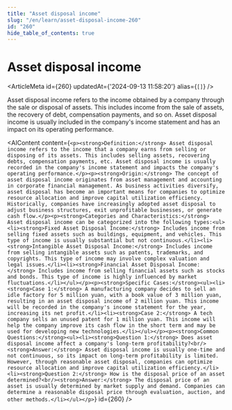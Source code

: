 ```yaml
---
title: "Asset disposal income"
slug: "/en/learn/asset-disposal-income-260"
id: "260"
hide_table_of_contents: true
---
```



# Asset disposal income

<ArticleMeta id={260} updatedAt={'2024-09-13 11:58:20'} alias={`[]`} />
<div className='border-solid border-b border-t-0 my-4 border-[var(--ifm-color-gray-300)]' />

Asset disposal income refers to the income obtained by a company through the sale or disposal of assets. This includes income from the sale of assets, the recovery of debt, compensation payments, and so on. Asset disposal income is usually included in the company's income statement and has an impact on its operating performance.

<AIContent content={`<p><strong>Definition:</strong> Asset disposal income refers to the income that a company earns from selling or disposing of its assets. This includes selling assets, recovering debts, compensation payments, etc. Asset disposal income is usually recorded in the company's income statement and impacts the company's operating performance.</p><p><strong>Origin:</strong> The concept of asset disposal income originates from asset management and accounting in corporate financial management. As business activities diversify, asset disposal has become an important means for companies to optimize resource allocation and improve capital utilization efficiency. Historically, companies have increasingly adopted asset disposal to adjust business structures, exit unprofitable businesses, or generate cash flow.</p><p><strong>Categories and Characteristics:</strong> Asset disposal income can be categorized into the following types:<ul><li><strong>Fixed Asset Disposal Income:</strong> Includes income from selling fixed assets such as buildings, equipment, and vehicles. This type of income is usually substantial but not continuous.</li><li><strong>Intangible Asset Disposal Income:</strong> Includes income from selling intangible assets such as patents, trademarks, and copyrights. This type of income may involve complex valuation and legal issues.</li><li><strong>Financial Asset Disposal Income:</strong> Includes income from selling financial assets such as stocks and bonds. This type of income is highly influenced by market fluctuations.</li></ul></p><p><strong>Specific Cases:</strong><ul><li><strong>Case 1:</strong> A manufacturing company decides to sell an idle factory for 5 million yuan, with a book value of 3 million yuan, resulting in an asset disposal income of 2 million yuan. This income will be recorded in the company's income statement for the year, increasing its net profit.</li><li><strong>Case 2:</strong> A tech company sells an unused patent for 1 million yuan. This income will help the company improve its cash flow in the short term and may be used for developing new technologies.</li></ul></p><p><strong>Common Questions:</strong><ul><li><strong>Question 1:</strong> Does asset disposal income affect a company's long-term profitability?<br/><strong>Answer:</strong> Asset disposal income is usually one-time and not continuous, so its impact on long-term profitability is limited. However, through reasonable asset disposal, companies can optimize resource allocation and improve capital utilization efficiency.</li><li><strong>Question 2:</strong> How is the disposal price of an asset determined?<br/><strong>Answer:</strong> The disposal price of an asset is usually determined by market supply and demand. Companies can determine a reasonable disposal price through evaluation, auction, and other methods.</li></ul></p>`} id={260} />
